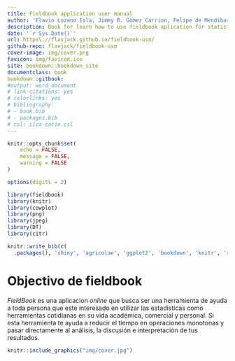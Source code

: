 ```yaml
---
title: Fieldbook application user manual
author: 'Flavio Lozano Isla, Jimmy R. Gomez Carrion, Felipe de Mendiburo'
description: Book for learn how to use fieldbook aplication for statistical analysis.
date: '`r Sys.Date()`'
url: https\://flavjack.github.io/fieldbook-usm/
github-repo: flavjack/fieldbook-usm
cover-image: img/cover.png
favicon: img/favicon.ico
site: bookdown::bookdown_site
documentclass: book
bookdown::gitbook:
#output: word_document
# link-citations: yes
# colorlinks: yes
# bibliography:
# - book.bib
# - packages.bib
# csl: iica-catie.csl
---
```


```r

knitr::opts_chunk$set(
	echo = FALSE,
	message = FALSE,
	warning = FALSE
)

options(digits = 2)

library(fieldbook)
library(knitr)
library(cowplot)
library(png)
library(jpeg)
library(DT)
library(citr)
```


```r
knitr::write_bib(c(
  .packages(), 'shiny', 'agricolae', 'ggplot2', 'bookdown', 'knitr', 'rmarkdown', 'DT'), 'packages.bib')
```


# Objectivo de fieldbook

_FieldBook_ es una aplicacion _online_ que busca ser una herramienta de ayuda a toda persona que este interesado en utilizar las estadisticas como herramientas cotidianas en su vida académica, comercial y personal. Si esta herramienta te ayuda a reducir el tiempo en operaciones monotonas y pasar  directamente al análisis, la discusión e interpretación de tus resultados.

```r
knitr::include_graphics("img/cover.jpg")
```


